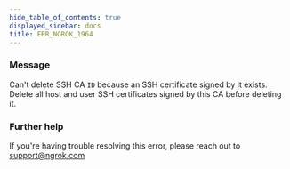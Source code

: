 ```yaml
---
hide_table_of_contents: true
displayed_sidebar: docs
title: ERR_NGROK_1964
---
```


### Message

Can't delete SSH CA `ID` because an SSH certificate signed by it exists. Delete all host and user SSH certificates signed by this CA before deleting it.

### Further help

If you're having trouble resolving this error, please reach out to [support@ngrok.com](mailto:support@ngrok.com?subject=Help%20with%20ERR_NGROK_1964)
